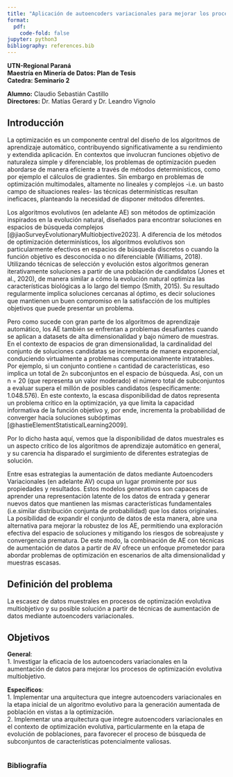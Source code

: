 ```yaml
---
title: "Aplicación de autoencoders variacionales para mejorar los procesos de optimización evolutiva multiobjetivo"
format:
  pdf:
    code-fold: false
jupyter: python3
bibliography: references.bib
---
```

**UTN-Regional Paraná**     
**Maestría en Minería de Datos: Plan de Tesis**     
**Catedra: Seminario 2**     

**Alumno:** Claudio Sebastián Castillo       
**Directores:** Dr. Matías Gerard y Dr. Leandro Vignolo   

## Introducción

La optimización es un componente central del diseño de los algoritmos de aprendizaje automático, contribuyendo significativamente a su rendimiento y extendida aplicación. En contextos que involucran funciones objetivo de naturaleza simple y diferenciable, los problemas de optimización pueden abordarse de manera eficiente a través de métodos determinísticos, como por ejemplo el cálculos de gradientes. Sin embargo en problemas de optimización multimodales, altamente no lineales y complejos -i.e. un basto campo de situaciones reales- las técnicas determinísticas resultan ineficaces, planteando la necesidad de disponer métodos diferentes.

Los algoritmos evolutivos (en adelante AE) son métodos de optimización inspirados en la evolución natural, diseñados para encontrar soluciones en espacios de búsqueda complejos [@jiaoSurveyEvolutionaryMultiobjective2023]. A diferencia de los métodos de optimización determinísticos, los algoritmos evolutivos son particularmente efectivos en espacios de búsqueda discretos o cuando la función objetivo es desconocida o no diferenciable (Williams, 2018). Utilizando técnicas de selección y evolución estos algoritmos generan iterativamente soluciones a partir de una población de candidatos (Jones et al., 2020), de manera similar a cómo la evolución natural optimiza las características biológicas a lo largo del tiempo (Smith, 2015). Su resultado regularmente implica soluciones cercanas al óptimo, es decir soluciones que mantienen un buen compromiso en la satisfacción de los multiples objetivos que puede presentar un problema. 

Pero como sucede con gran parte de los algoritmos de aprendizaje automático, los AE también se enfrentan a problemas desafiantes cuando se aplican a datasets de alta dimensionalidad y bajo número de muestras. En el contexto de espacios de gran dimensionalidad, la cardinalidad del conjunto de soluciones candidatas se incrementa de manera exponencial, conduciendo virtualmente a problemas computacionalmente intratables. Por ejemplo, si un conjunto contiene `n` cantidad de características, eso implica un total de 2`n` subconjuntos en el espacio de búsqueda. Así, con un n = 20 (que representa un valor moderado) el número total de subconjuntos a evaluar supera el millón de posibles candidatos (específicamente: 1.048.576). En este contexto, la escasa disponibilidad de datos representa un problema crítico en la optimización, ya que limita la capacidad informativa de la función objetivo y, por ende, incrementa la probabilidad de converger hacia soluciones subóptimas [@hastieElementStatisticalLearning2009]. 

Por lo dicho hasta aquí, vemos que la disponibilidad de datos muestrales es un aspecto crítico de los algoritmos de aprendizaje automático en general, y su carencia ha disparado el surgimiento de diferentes estrategias de solución.     

Entre esas estrategias la aumentación de datos mediante Autoencoders Variacionales (en adelante AV) ocupa un lugar prominente por sus propiedades y resultados. Estos modelos generativos son capaces de aprender una representación latente de los datos de entrada y generar nuevos datos que mantienen las mismas características fundamentales (i.e.similar distribución conjunta de probabilidad)  que los datos originales. La posibilidad de expandir el conjunto de datos de esta manera, abre una alternativa para mejorar la robustez de los AE, permitiendo una exploración efectiva del espacio de soluciones y mitigando los riesgos de sobreajuste y convergencia prematura. De este modo, la combinación de AE con técnicas de aumentación de datos a partir de AV ofrece un enfoque prometedor para abordar problemas de optimización en escenarios de alta dimensionalidad y muestras escasas.

## Definición del problema

La escasez de datos muestrales en procesos de optimización evolutiva multiobjetivo y su posible solución a partir de técnicas de aumentación de datos mediante autoencoders variacionales.     

## Objetivos

**General**:    
1. Investigar la eficacia de los autoencoders variacionales en la aumentación de datos para mejorar los procesos de optimización evolutiva multiobjetivo.        

**Específicos**:      
1. Implementar una arquitectura que integre autoencoders variacionales en la etapa inicial de un algoritmo evolutivo para la generación aumentada de población en vistas a la optimización.     
2. Implementar una arquitectura que integre autoencoders variacionales en el contexto de optimización evolutiva, particularmente en la etapa de evolución de poblaciones, para favorecer el proceso de búsqueda de subconjuntos de características potencialmente valiosas.     
  
\pagebreak

<!-- ## Fundamentación y justificación del tema (extensión máxima 2 páginas)
• Marco teórico.
• Valor científico del trabajo propuesto.
• Alcance.
## Estado del arte (extensión máxima sugerida 2 páginas)
• Evolución histórica y actual del conocimiento.
• Aspectos o conocimiento que se encuentre vacantes. 
-->

```python
```

\pagebreak
### Bibliografía